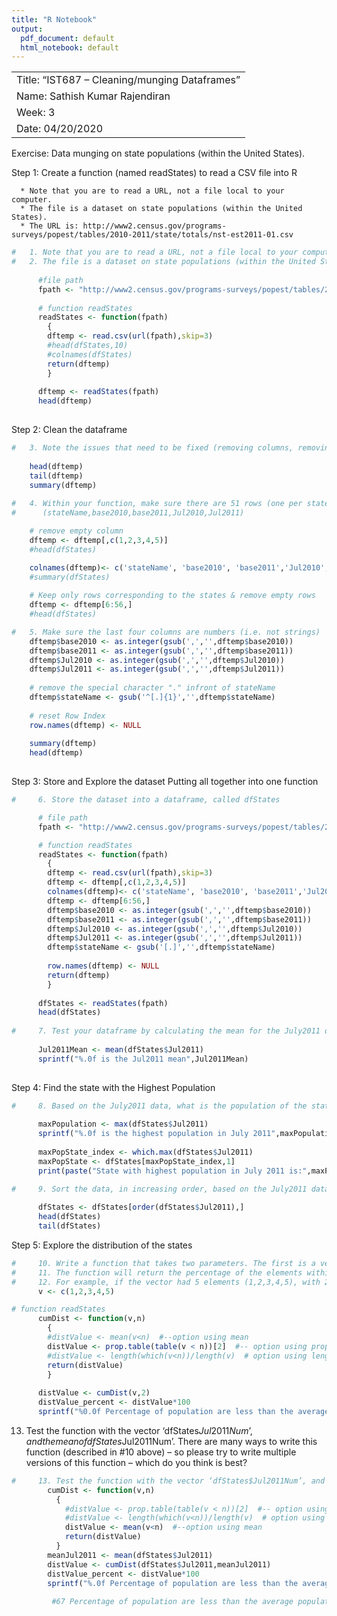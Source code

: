 ```yaml
---
title: "R Notebook"
output:
  pdf_document: default
  html_notebook: default
---
```


-----------------------------------------------------------------------------------
Title: "IST687 – Cleaning/munging Dataframes"
Name: Sathish Kumar Rajendiran
Week: 3
Date: 04/20/2020
-----------------------------------------------------------------------------------
Exercise: 
        Data munging on state populations (within the United States).


Step 1: Create a function (named readStates) to read a CSV file into R

      * Note that you are to read a URL, not a file local to your computer.
      * The file is a dataset on state populations (within the United States).
      * The URL is: http://www2.census.gov/programs-surveys/popest/tables/2010-2011/state/totals/nst-est2011-01.csv

```r

#   1. Note that you are to read a URL, not a file local to your computer.
#   2. The file is a dataset on state populations (within the United States).
      
      #file path
      fpath <- "http://www2.census.gov/programs-surveys/popest/tables/2010-2011/state/totals/nst-est2011-01.csv"
     
      # function readStates
      readStates <- function(fpath)
        {
        dftemp <- read.csv(url(fpath),skip=3)
        #head(dfStates,10)
        #colnames(dfStates)
        return(dftemp)
        }
      
      dftemp <- readStates(fpath) 
      head(dftemp)
  
```

Step 2: Clean the dataframe

```r

#   3. Note the issues that need to be fixed (removing columns, removing rows, changing column names).
      
    head(dftemp)
    tail(dftemp)
    summary(dftemp)
    
#   4. Within your function, make sure there are 51 rows (one per state + the district of following names 
#      (stateName,base2010,base2011,Jul2010,Jul2011)

    # remove empty column
    dftemp <- dftemp[,c(1,2,3,4,5)]
    #head(dfStates)

    colnames(dftemp)<- c('stateName', 'base2010', 'base2011','Jul2010', 'Jul2011')
    #summary(dfStates)
    
    # Keep only rows corresponding to the states & remove empty rows
    dftemp <- dftemp[6:56,]
    #head(dfStates)

#   5. Make sure the last four columns are numbers (i.e. not strings)
    dftemp$base2010 <- as.integer(gsub(',','',dftemp$base2010))
    dftemp$base2011 <- as.integer(gsub(',','',dftemp$base2011))
    dftemp$Jul2010 <- as.integer(gsub(',','',dftemp$Jul2010))
    dftemp$Jul2011 <- as.integer(gsub(',','',dftemp$Jul2011))
    
    # remove the special character "." infront of stateName
    dftemp$stateName <- gsub('^[.]{1}','',dftemp$stateName)
    
    # reset Row Index
    row.names(dftemp) <- NULL
    
    summary(dftemp)
    head(dftemp)
    
```

Step 3: Store and Explore the dataset
        Putting all together into one function
```r

#     6. Store the dataset into a dataframe, called dfStates

      # file path
      fpath <- "http://www2.census.gov/programs-surveys/popest/tables/2010-2011/state/totals/nst-est2011-01.csv"

      # function readStates
      readStates <- function(fpath)
        {
        dftemp <- read.csv(url(fpath),skip=3)
        dftemp <- dftemp[,c(1,2,3,4,5)]
        colnames(dftemp)<- c('stateName', 'base2010', 'base2011','Jul2010', 'Jul2011')
        dftemp <- dftemp[6:56,]
        dftemp$base2010 <- as.integer(gsub(',','',dftemp$base2010))
        dftemp$base2011 <- as.integer(gsub(',','',dftemp$base2011))
        dftemp$Jul2010 <- as.integer(gsub(',','',dftemp$Jul2010))
        dftemp$Jul2011 <- as.integer(gsub(',','',dftemp$Jul2011))
        dftemp$stateName <- gsub('[.]','',dftemp$stateName)
        
        row.names(dftemp) <- NULL
        return(dftemp)
        }
      
      dfStates <- readStates(fpath) 
      head(dfStates)
      
#     7. Test your dataframe by calculating the mean for the July2011 data, by doing:
      
      Jul2011Mean <- mean(dfStates$Jul2011)
      sprintf("%.0f is the Jul2011 mean",Jul2011Mean)
      
```

Step 4: Find the state with the Highest Population

```r

#     8. Based on the July2011 data, what is the population of the state with the highest population? What is the name of that state?
      
      maxPopulation <- max(dfStates$Jul2011)
      sprintf("%.0f is the highest population in July 2011",maxPopulation)
      
      maxPopState_index <- which.max(dfStates$Jul2011)
      maxPopState <- dfStates[maxPopState_index,1]
      print(paste("State with highest population in July 2011 is:",maxPopState),max.levels = 0)

#     9. Sort the data, in increasing order, based on the July2011 data
      
      dfStates <- dfStates[order(dfStates$Jul2011),]
      head(dfStates)
      tail(dfStates)

```

Step 5: Explore the distribution of the states

```r
#     10. Write a function that takes two parameters. The first is a vector and the second is a number.
#     11. The function will return the percentage of the elements within the vector that is less than the same (i.e. the cumulative distribution below the value provided).
#     12. For example, if the vector had 5 elements (1,2,3,4,5), with 2 being the number passed into the function, the function would return 0.2 (since 20% of the numbers were below 2)
      v <- c(1,2,3,4,5)

# function readStates
      cumDist <- function(v,n)
        {
        #distValue <- mean(v<n)  #--option using mean
        distValue <- prop.table(table(v < n))[2]  #-- option using proportion
        #distValue <- length(which(v<n))/length(v)  # option using length
        return(distValue)
        }
      
      distValue <- cumDist(v,2) 
      distValue_percent <- distValue*100
      sprintf("%0.0f Percentage of population are less than the average population in July 2011",distValue_percent)
```

13. Test the function with the vector ‘dfStates$Jul2011Num’, and the mean of dfStates$Jul2011Num’.
There are many ways to write this function (described in #10 above) – so please try to write multiple versions of this function – which do you think is best?

```r
#     13. Test the function with the vector ‘dfStates$Jul2011Num’, and the mean of dfStates$Jul2011Num’
        cumDist <- function(v,n)
          {
            #distValue <- prop.table(table(v < n))[2]  #-- option using proportion
            #distValue <- length(which(v<n))/length(v)  # option using length
            distValue <- mean(v<n)  #--option using mean
            return(distValue)
          }
        meanJul2011 <- mean(dfStates$Jul2011)
        distValue <- cumDist(dfStates$Jul2011,meanJul2011) 
        distValue_percent <- distValue*100
        sprintf("%.0f Percentage of population are less than the average population in July 2011",distValue_percent)
       
         #67 Percentage of population are less than the average population in July 2011" This option looks simpler
```

